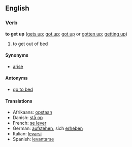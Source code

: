 ==English==
===Verb===
'''to get up''' ([[gets up]]; [[got up]]; [[got up]] or [[gotten up]]; [[getting up]])

# to get out of bed

====Synonyms====
*[[arise]]

====Antonyms====
*[[go to bed]]

====Translations====
*Afrikaans: [[opstaan]]
*Danish: [[stå op]]
*French: [[se lever]]
*German: [[aufstehen]], sich [[erheben]]
*Italian: [[levarsi]]
*Spanish: [[levantarse]]
